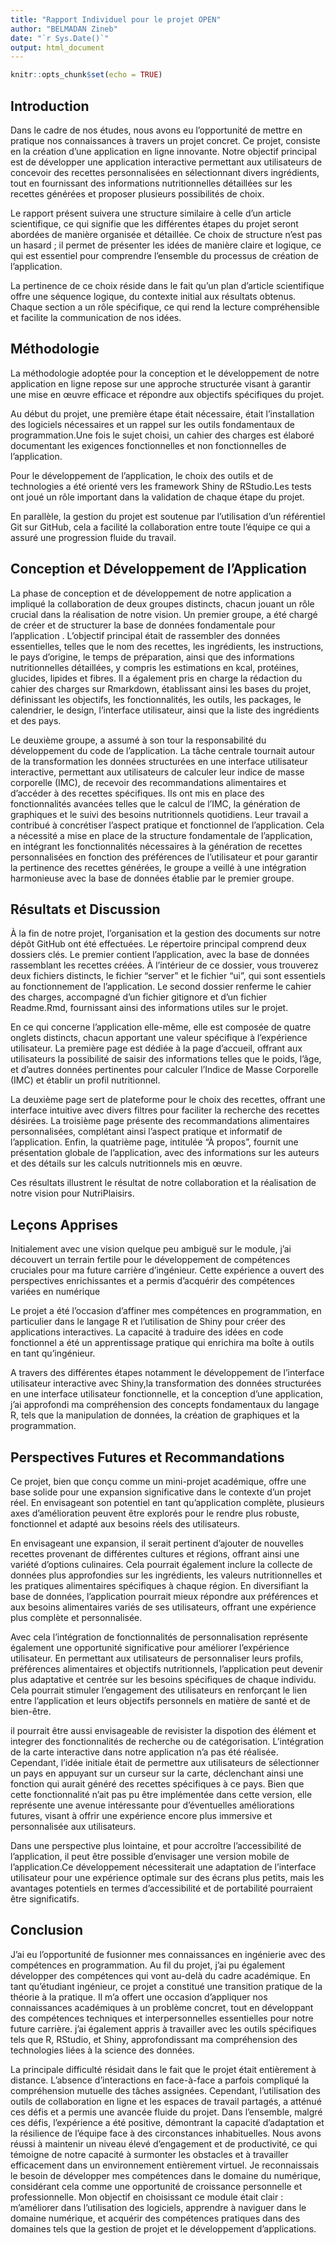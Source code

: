 ```yaml
---
title: "Rapport Individuel pour le projet OPEN"
author: "BELMADAN Zineb"
date: "`r Sys.Date()`"
output: html_document
---
```


```r
knitr::opts_chunk$set(echo = TRUE)
```

## Introduction
Dans le cadre de nos études, nous avons eu l'opportunité de mettre en pratique nos connaissances à travers un projet concret. Ce projet, consiste en la création d'une application en ligne innovante. Notre objectif principal est de développer une application  interactive permettant aux utilisateurs de concevoir des recettes personnalisées en sélectionnant divers ingrédients, tout en fournissant des informations nutritionnelles détaillées sur les recettes générées et proposer plusieurs possibilités de choix.

Le rapport présent suivera une structure similaire à celle d'un article scientifique, ce qui signifie que  les différentes étapes du projet seront abordées de manière organisée et détaillée. Ce choix de structure n'est pas un hasard ; il permet de présenter les idées de manière claire et logique, ce qui est essentiel pour comprendre l'ensemble du processus de création de l'application.

La pertinence de ce choix réside dans le fait qu'un plan d'article scientifique offre une séquence logique, du contexte initial aux résultats obtenus. Chaque section a un rôle spécifique, ce qui rend la lecture compréhensible et facilite la communication de nos idées.

## Méthodologie
La méthodologie adoptée pour la conception et le développement de notre application en ligne repose sur une approche structurée visant à garantir une mise en œuvre efficace et répondre aux objectifs spécifiques du projet.

Au début du projet, une première étape était nécessaire, était l'installation des logiciels nécessaires et un rappel sur les outils fondamentaux de programmation.Une fois le sujet choisi, un cahier des charges est élaboré documentant les exigences fonctionnelles et non fonctionnelles de l'application. 

Pour le développement de l'application, le choix des outils et de technologies a été orienté vers les framework Shiny de RStudio.Les tests ont joué un rôle important dans la validation de chaque étape du projet.

En parallèle, la gestion du projet est soutenue par l'utilisation d'un référentiel Git sur GitHub, cela a facilité la collaboration entre toute l'équipe ce qui a assuré une progression fluide du travail.

## Conception et Développement de l'Application
La phase de conception et de développement de notre application a impliqué la collaboration de deux groupes distincts, chacun jouant un rôle crucial dans la réalisation de notre vision. Un premier groupe, a été chargé de créer et de structurer la base de données fondamentale pour l'application . L'objectif principal était de rassembler des données essentielles, telles que le nom des recettes, les ingrédients, les instructions, le pays d'origine, le temps de préparation, ainsi que des informations nutritionnelles détaillées, y compris les estimations en kcal, protéines, glucides, lipides et fibres. Il a également pris en charge la rédaction du cahier des charges sur Rmarkdown, établissant ainsi les bases du projet, définissant les objectifs, les fonctionnalités, les outils, les packages, le calendrier, le design, l'interface utilisateur, ainsi que la liste des ingrédients et des pays.

Le deuxième groupe, a assumé à son tour la responsabilité du développement du code de l'application. La tâche centrale tournait autour de la transformation les données structurées en une interface utilisateur interactive, permettant aux utilisateurs de calculer leur indice de masse corporelle (IMC), de recevoir des recommandations alimentaires et d'accéder à des recettes spécifiques. Ils ont mis en place des fonctionnalités avancées telles que le calcul de l'IMC, la génération de graphiques et le suivi des besoins nutritionnels quotidiens. Leur travail a contribué à concrétiser l'aspect pratique et fonctionnel de l'application. Cela a nécessité a mise en place de la structure fondamentale de l'application, en intégrant les fonctionnalités nécessaires à la génération de recettes personnalisées en fonction des préférences de l'utilisateur et pour garantir la pertinence des recettes générées, le groupe a veillé à une intégration harmonieuse avec la base de données établie par le premier groupe.

## Résultats et Discussion

À la fin de notre projet, l'organisation et la gestion des documents sur notre dépôt GitHub ont été  effectuées. Le répertoire principal comprend deux dossiers clés. Le premier contient l'application, avec la base de données rassemblant les recettes créées. À l'intérieur de ce dossier, vous trouverez deux fichiers distincts, le fichier "server" et le fichier "ui", qui sont essentiels au fonctionnement de l'application. Le second dossier renferme le cahier des charges, accompagné d'un fichier gitignore et d'un fichier Readme.Rmd, fournissant ainsi des informations utiles sur le projet.

En ce qui concerne l'application elle-même, elle est composée de quatre onglets distincts, chacun apportant une valeur spécifique à l'expérience utilisateur. La première page est dédiée à la page d'accueil, offrant aux utilisateurs la possibilité de saisir des informations telles que le poids, l'âge, et d'autres données pertinentes pour calculer l'Indice de Masse Corporelle (IMC) et établir un profil nutritionnel.

La deuxième page sert de plateforme pour le choix des recettes, offrant une interface intuitive avec divers filtres pour faciliter la recherche des recettes désirées. La troisième page présente des recommandations alimentaires personnalisées, complétant ainsi l'aspect pratique et informatif de l'application. Enfin, la quatrième page, intitulée "À propos", fournit une présentation globale de l'application, avec des informations sur les auteurs et des détails sur les calculs nutritionnels mis en œuvre.

Ces résultats illustrent le résultat de notre collaboration et la réalisation de notre vision pour NutriPlaisirs.
 
## Leçons Apprises
Initialement avec une vision quelque peu ambiguë sur le module, j'ai découvert un terrain fertile pour le développement de compétences cruciales pour ma future carrière d'ingénieur. Cette expérience a ouvert des perspectives enrichissantes et a permis d'acquérir des compétences variées en numérique 

Le projet a été l'occasion d'affiner mes compétences en programmation, en particulier dans le langage R et l'utilisation de Shiny pour créer des applications interactives. La capacité à traduire des idées en code fonctionnel a été un apprentissage pratique qui enrichira ma boîte à outils en tant qu'ingénieur.

A travers des différentes étapes notamment le développement de l'interface utilisateur interactive avec Shiny,la transformation des données structurées en une interface utilisateur fonctionnelle, et la conception d'une application, j'ai approfondi ma compréhension des concepts fondamentaux du langage R, tels que la manipulation de données, la création de graphiques et la programmation.

## Perspectives Futures et Recommandations
Ce projet, bien que conçu comme un mini-projet académique, offre une base solide pour une expansion significative dans le contexte d'un projet réel. En envisageant son potentiel en tant qu'application complète, plusieurs axes d'amélioration peuvent être explorés pour le rendre plus robuste, fonctionnel et adapté aux besoins réels des utilisateurs.

En envisageant une expansion, il serait pertinent d'ajouter de nouvelles recettes provenant de différentes cultures et régions, offrant ainsi une variété d'options culinaires. Cela pourrait également inclure la collecte de données plus approfondies sur les ingrédients, les valeurs nutritionnelles et les pratiques alimentaires spécifiques à chaque région. En diversifiant la base de données, l'application pourrait mieux répondre aux préférences et aux besoins alimentaires variés de ses utilisateurs, offrant une expérience plus complète et personnalisée.

Avec cela l'intégration de fonctionnalités de personnalisation représente également  une opportunité significative pour améliorer l'expérience utilisateur. En permettant aux utilisateurs de personnaliser leurs profils, préférences alimentaires et objectifs nutritionnels, l'application peut devenir plus adaptative et centrée sur les besoins spécifiques de chaque individu. Cela pourrait stimuler l'engagement des utilisateurs en renforçant le lien entre l'application et leurs objectifs personnels en matière de santé et de bien-être.

il pourrait être aussi envisageable de revisister la dispotion des élément et integrer des fonctionnalités de recherche ou de catégorisation.
L'intégration de la carte interactive dans notre application n'a pas été réalisée. Cependant, l'idée initiale était de permettre aux utilisateurs de sélectionner un pays en appuyant sur un curseur sur la carte, déclenchant ainsi une fonction qui aurait généré des recettes spécifiques à ce pays. Bien que cette fonctionnalité n'ait pas pu être implémentée dans cette version, elle représente une avenue intéressante pour d'éventuelles améliorations futures, visant à offrir une expérience encore plus immersive et personnalisée aux utilisateurs.

Dans une perspective plus lointaine, et pour accroître l'accessibilité de l'application, il peut être possible d'envisager une version mobile de l'application.Ce développement  nécessiterait une adaptation de l'interface utilisateur pour une expérience optimale sur des écrans plus petits, mais les avantages potentiels en termes d'accessibilité et de portabilité pourraient être significatifs.

## Conclusion
J'ai eu l'opportunité de fusionner mes connaissances en ingénierie avec des compétences en programmation. Au fil du projet, j'ai pu également développer des compétences qui vont au-delà du cadre académique.
En tant qu'étudiant ingénieur, ce projet a constitué une transition pratique de la théorie à la pratique. Il m'a offert une occasion d'appliquer nos connaissances académiques à un problème concret, tout en développant des compétences techniques et interpersonnelles essentielles pour notre future carrière. j'ai également appris à travailler avec les outils spécifiques tels que R, RStudio, et Shiny, approfondissant ma compréhension des technologies liées à la science des données.

La principale difficulté résidait dans le fait que le projet était entièrement à distance. L'absence d'interactions en face-à-face a parfois compliqué  la compréhension mutuelle des tâches assignées. Cependant, l'utilisation  des outils de collaboration en ligne et les espaces de travail partagés, a atténué ces défis et a permis une avancée fluide du projet.
Dans l'ensemble, malgré ces défis, l'expérience a été positive, démontrant la capacité d'adaptation et la résilience de l'équipe face à des circonstances inhabituelles. Nous avons réussi à maintenir un niveau élevé d'engagement et de productivité, ce qui témoigne de notre capacité à surmonter les obstacles et à travailler efficacement dans un environnement entièrement virtuel.
Je reconnaissais le besoin de développer mes compétences dans le domaine du numérique, considérant cela comme une opportunité de croissance personnelle et professionnelle. Mon objectif en choisissant ce module était clair : m'améliorer dans l'utilisation des logiciels, apprendre à naviguer dans le domaine numérique, et acquérir des compétences pratiques dans des domaines tels que la gestion de projet et le développement d'applications.
